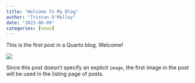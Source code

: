 ```yaml
---
title: "Welcome To My Blog"
author: "Tristan O'Malley"
date: "2023-06-09"
categories: [news]
---
```


This is the first post in a Quarto blog. Welcome!

![](thumbnail.jpg)

Since this post doesn't specify an explicit `image`, the first image in the post will be used in the listing page of posts.
